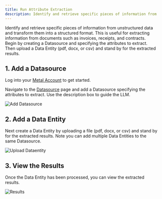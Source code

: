 ```yaml
---
title: Run Attribute Extraction
description: Identify and retrieve specific pieces of information from unstructured data and transform them into a structured format.
---
```


Identify and retrieve specific pieces of information from unstructured data and transform them into a structured format.
This is useful for extracting information from documents such as invoices, receipts, and contracts.
Begin by creating a Datasource and specifying the attributes to extract. Then upload a Data Entity (pdf, docx, or csv) and stand by for the extracted results.

## 1. Add a Datasource

Log into your [Metal Account](https://app.getmetal.io/login) to get started.<br />

Navigate to the [Datasource](https://app.getmetal.io/datasources) page and add a Datasource specifying the attributes to extract. Use the description box to guide the LLM.

![Add Datasource](/images/add.gif)

## 2. Add a Data Entity
Next create a Data Entity by uploading a file (pdf, docx, or csv) and stand by for the extracted results. Note you can add multiple Data Entities to the same Datasource.

![Upload Dataentity](/images/upload-file.gif)

## 3. View the Results

Once the Data Entity has been processed, you can view the extracted results.

![Results](/images/attribute-03.png)
